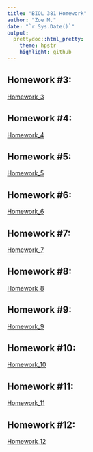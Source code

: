 ```yaml
---
title: "BIOL 381 Homework"
author: "Zoe M."
date: "`r Sys.Date()`"
output: 
  prettydoc::html_pretty:
    theme: hpstr
    highlight: github
---
```


## Homework #3:
[Homework_3](Homework_3.html)

## Homework #4:
[Homework_4](Homework_4.html)

## Homework #5:
[Homework_5](Homework_5.html)

## Homework #6:
[Homework_6](Homework_6.html)

## Homework #7:
[Homework_7](Homework_7.html)

## Homework #8:
[Homework_8](Homework_8.html)

## Homework #9:
[Homework_9](Homework_9.html)

## Homework #10:
[Homework_10](Homework_10.html)

## Homework #11:
[Homework_11](Homework_11.html)

## Homework #12:
[Homework_12](Homework_12.html)
